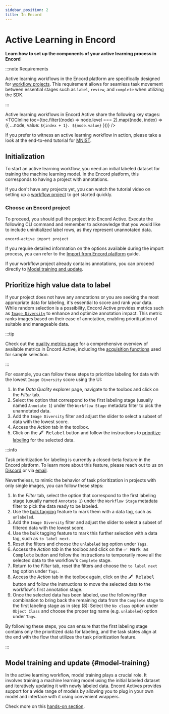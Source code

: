 ```yaml
---
sidebar_position: 2
title: In Encord
---
```



# Active Learning in Encord

**Learn how to set up the components of your active learning process in Encord**

:::note Requirements

Active learning workflows in the Encord platform are specifically designed for [workflow projects][workflow-project-tutorial].
This requirement allows for seamless task movement between essential stages such as `label`, `review`, and `complete` when utilizing the SDK.

:::

Active learning workflows in Encord Active share the following key stages:
<TOCInline toc={toc.filter((node) => node.level === 2).map((node, index) => ({ ...node, value: `${index + 1}. ${node.value}` }))} />

If you prefer to witness an active learning workflow in action, please take a look at the end-to-end tutorial for [MNIST][easy-active-learning-in-mnist-tutorial].

## Initialization
To start an active learning workflow, you need an initial labeled dataset for training the machine learning model.
In the Encord platform, this corresponds to having a project with annotations.

If you don't have any projects yet, you can watch the tutorial video on setting up a [workflow project][workflow-project-tutorial] to get started quickly.

### Choose an Encord project

To proceed, you should pull the project into Encord Active.
Execute the following CLI command and remember to acknowledge that you would like to include uninitialized label rows, as they represent unannotated data.
```bash
encord-active import project
```
If you require detailed information on the options available during the import process, you can refer to the [Import from Encord platform][import-encord-project] guide.  

If your workflow project already contains annotations, you can proceed directly to [Model training and update](#model-training).

[//]: # (Alternatively, if you have a trained model that you intend to use in the active learning workflow, you can jump to the [Querying]&#40;#querying&#41; step.)

## Prioritize high value data to label

If your project does not have any annotations or you are seeking the most appropriate data for labeling, it's essential to score and rank your data.
While random selection is a possibility, Encord Active provides metrics such as [`Image Diversity`][image-diversity-metric] to enhance and optimize annotation impact.
This metric ranks images based on their ease of annotation, enabling prioritization of suitable and manageable data.

:::tip

Check out the [quality metrics page][quality-metrics-page] for a comprehensive overview of available metrics in Encord Active, including the [acquisition functions][acquisition-functions] used for sample selection.

:::

For example, you can follow these steps to prioritize labeling for data with the lowest `Image Diversity` score using the UI:
1. In the _Data Quality_ explorer page, navigate to the toolbox and click on the _Filter_ tab.
2. Select the option that correspond to the first labeling stage (usually named `Annotate 1`) under the `Workflow Stage` metadata filter to pick the unannotated data.
3. Add the `Image Diversity` filter and adjust the slider to select a subset of data with the lowest score.
4. Access the _Action_ tab in the toolbox.
5. Click on the <kbd>🖋 Relabel</kbd> button and follow the instructions to [prioritize labeling][relabeling-guide] for the selected data.

:::info

[//]: # (todo remove this info section once Encord Annotate provides task prioritization to the public)
Task prioritization for labeling is currently a closed-beta feature in the Encord platform. To learn more about this feature, please reach out to us on [Discord][join-discord] or via [email][ea-email].

Nevertheless, to mimic the behavior of task prioritization in projects with only single images, you can follow these steps:
1. In the _Filter_ tab, select the option that correspond to the first labeling stage (usually named `Annotate 1`) under the `Workflow Stage` metadata filter to pick the data ready to be labeled.
2. Use the [bulk tagging][bulk-tagging-feature] feature to mark them with a data tag, such as `unlabeled`.
3. Add the `Image Diversity` filter and adjust the slider to select a subset of filtered data with the lowest score.
4. Use the bulk tagging feature to mark this further selection with a data tag, such as `to label next`.
5. Reset the filters and choose the `unlabeled` tag option under `Tags`.
6. Access the _Action tab_ in the toolbox and click on the <kbd>✅ Mark as Complete</kbd> button and follow the instructions to temporarily move all the selected data to the workflow's `Complete` stage.
7. Return to the _Filter_ tab, reset the filters and choose the `to label next` tag option under `Tags`.
8. Access the _Action_ tab in the toolbox again, click on the <kbd>🖋 Relabel</kbd> button and follow the instructions to move the selected data to the workflow's first annotation stage.
9. Once the selected data has been labeled, use the following filter combination to bring back the remaining data from the `Complete` stage to the first labeling stage as in step (8):
  Select the  `No class` option under `Object Class` and choose the proper tag name (e.g. `unlabeled`) option under `Tags`.

By following these steps, you can ensure that the first labeling stage contains only the prioritized data for labeling, and the task states align at the end with the flow that utilizes the task prioritization feature.

:::

## Model training and update {#model-training}

In the active learning workflow, model training plays a crucial role.
It involves training a machine learning model using the initial labeled dataset and iteratively updating it with newly labeled data.
Encord Actives provides support for a wide range of models by allowing you to plug in your own model and interface with it using convenient wrappers.

Check more on this [hands-on section][model-training-in-easy-active-learning-in-mnist-tutorial].


[bulk-tagging-feature]: ../user-guide/tagging#bulk-tagging
[acquisition-functions]: ../metrics/model-quality-metrics/#acquisition-functions
[ea-email]: mailto:active@encord.com
[easy-active-learning-in-mnist-tutorial]: ../tutorials/easy-active-learning-on-mnist
[model-training-in-easy-active-learning-in-mnist-tutorial]: ../tutorials/easy-active-learning-on-mnist/#model-training
[quality-metrics-page]: /category/quality-metrics
[import-encord-project]: ../import/import-encord-project
[image-diversity-metric]: ../metrics/data-quality-metrics#image-diversity
[join-discord]: https://discord.gg/TU6yT7Uvx3
[relabeling-guide]: ../user-guide/relabeling
[standard-filter-feature]: ../user-guide/filtering#standard-filter-feature
[workflow-project-tutorial]: https://docs.encord.com/projects/workflows/workflows
[workflow-project-tutorial-configuring]: https://docs.encord.com/projects/workflows/creating-and-configuring-workflows#workflows---tutorial
